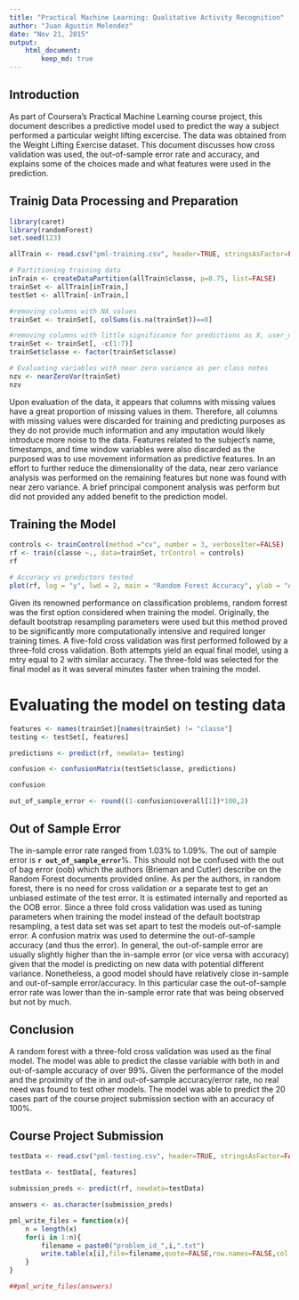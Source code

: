 ```yaml
---
title: "Practical Machine Learning: Qualitative Activity Recognition"
author: "Juan Agustin Melendez"
date: "Nov 21, 2015"
output: 
    html_document:
        keep_md: true
---
```


## Introduction  

As part of Coursera's Practical Machine Learning course project, this document describes a predictive model used to predict the way a subject performed a particular weight lifting excercise. The data was obtained from the Weight Lifting Exercise dataset. This document discusses how cross validation was used, the out-of-sample error rate and accuracy, and explains some of the choices made and what features were used in the prediction. 

## Trainig Data Processing and Preparation

```r
library(caret)
library(randomForest)
set.seed(123)

allTrain <- read.csv("pml-training.csv", header=TRUE, stringsAsFactor=FALSE, na.strings = c("NA",""," ","#DIV/0!"))

# Partitioning training data
inTrain <- createDataPartition(allTrain$classe, p=0.75, list=FALSE)
trainSet <- allTrain[inTrain,]
testSet <- allTrain[-inTrain,]

#removing columns with NA values
trainSet <- trainSet[, colSums(is.na(trainSet))==0]

#removing columns with little significance for predictions as X, user_name, timestamp and window variables. 
trainSet <- trainSet[, -c(1:7)]
trainSet$classe <- factor(trainSet$classe)

# Evaluating variables with near zero variance as per class notes
nzv <- nearZeroVar(trainSet)
nzv

```

Upon evaluation of the data, it appears that columns with missing values have a great proportion of missing values in them. Therefore, all columns with missing values were discarded for training and predicting purposes as they do not provide much information and any imputation would likely introduce more noise to the data. Features related to the subject's name, timestamps, and time window variables were also discarded as the purposed was to use movement information as predictive features. In an effort to further reduce the dimensionality of the data, near zero variance analysis was performed on the remaining features but none was found with near zero variance. A brief principal component analysis was perform but did not provided any added benefit to the prediction model.  

## Training the Model

```r

controls <- trainControl(method ="cv", number = 3, verboseIter=FALSE)  
rf <- train(classe ~., data=trainSet, trControl = controls)
rf

# Accuracy vs predictors tested
plot(rf, log = "y", lwd = 2, main = "Random Forest Accuracy", ylab = "Accuracy", xlab = "Predictors")

```

Given its renowned performance on classification problems, random forrest was the first option considered when training the model. Originally, the default bootstrap resampling parameters were used but this method proved to be significantly more computationally intensive and required longer training times. A five-fold cross validation was first performed followed by a three-fold cross validation. Both attempts yield an equal final model, using a mtry equal to 2 with similar accuracy. The three-fold was selected for the final model as it was several minutes faster when training the model. 

# Evaluating the model on testing data

```r
features <- names(trainSet)[names(trainSet) != "classe"]
testing <- testSet[, features]

predictions <- predict(rf, newdata= testing)

confusion <- confusionMatrix(testSet$classe, predictions)

confusion

out_of_sample_error <- round((1-confusion$overall[1])*100,2)

```

## Out of Sample Error

The in-sample error rate ranged from 1.03% to 1.09%. The out of sample error is **`r out_of_sample_error`**%. This should not be confused with the out of bag error (oob) which the authors (Brieman and Cutler) describe on the Random Forest documents provided online. As per the authors, in random forest, there is no need for cross validation or a separate test to get an unbiased estimate of the test error. It is estimated internally and reported as the OOB error. Since a three fold cross validation was used as tuning parameters when training the model instead of the default bootstrap resampling, a test data set was set apart to test the models out-of-sample error. A confusion matrix was used to determine the out-of-sample accuracy (and thus the error). In general, the out-of-sample error are usually slightly higher than the in-sample error (or vice versa with accuracy) given that the model is predicting on new data with potential different variance. Nonetheless, a good model should have relatively close in-sample and out-of-sample error/accuracy. In this particular case the out-of-sample error rate was lower than the in-sample error rate that was being observed but not by much.


## Conclusion 

A random forest with a three-fold cross validation was used as the final model. The model was able to predict the classe variable with both in and out-of-sample accuracy of over 99%. Given the performance of the model and the proximity of the in and out-of-sample accuracy/error rate, no real need was found to test other models. The model was able to predict the 20 cases part of the course project submission section with an accuracy of 100%. 

## Course Project Submission 

```r

testData <- read.csv("pml-testing.csv", header=TRUE, stringsAsFactor=FALSE, na.strings = c("NA",""," ","#DIV/0!"))

testData <- testData[, features]

submission_preds <- predict(rf, newdata=testData)

answers <- as.character(submission_preds)

pml_write_files = function(x){
    n = length(x)
    for(i in 1:n){
        filename = paste0("problem_id_",i,".txt")
        write.table(x[i],file=filename,quote=FALSE,row.names=FALSE,col.names=FALSE)
    }
}

##pml_write_files(answers)

```
